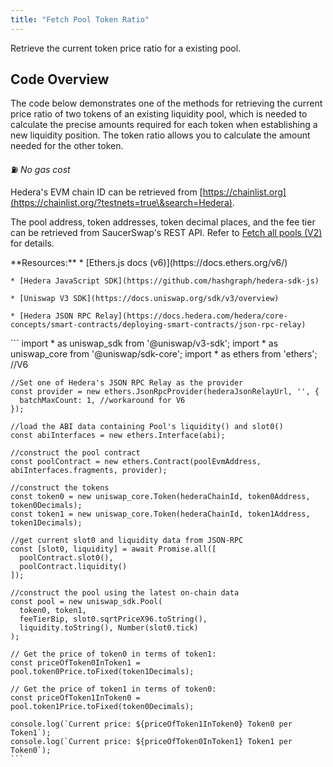 ```yaml
---
title: "Fetch Pool Token Ratio"
---
```


Retrieve the current token price ratio for a existing pool.

## Code Overview

The code below demonstrates one of the methods for retrieving the current price ratio of two tokens of an existing liquidity pool, which is needed to calculate the precise amounts required for each token when establishing a new liquidity position. The token ratio allows you to calculate the amount needed for the other token.

⛽ *No gas cost*

Hedera's EVM chain ID can be retrieved from [https://chainlist.org](https://chainlist.org/?testnets=true\&search=Hedera).

The pool address, token addresses, token decimal places, and the fee tier can be retrieved from SaucerSwap's REST API. Refer to [Fetch all pools (V2)](/developer/saucerswap-v2/liquidity-operations/fetch-all-pools) for details.

<Tabs>
  <Tab title="Typescript">
    **Resources:**
  </Tab>

  <Tab title>
    * [Ethers.js docs (v6)](https://docs.ethers.org/v6/)

    * [Hedera JavaScript SDK](https://github.com/hashgraph/hedera-sdk-js)

    * [Uniswap V3 SDK](https://docs.uniswap.org/sdk/v3/overview)

    * [Hedera JSON RPC Relay](https://docs.hedera.com/hedera/core-concepts/smart-contracts/deploying-smart-contracts/json-rpc-relay)
  </Tab>

  <Tab title>
    ```
    import * as uniswap_sdk from '@uniswap/v3-sdk';
    import * as uniswap_core from '@uniswap/sdk-core';
    import * as ethers from 'ethers'; //V6

    //Set one of Hedera's JSON RPC Relay as the provider
    const provider = new ethers.JsonRpcProvider(hederaJsonRelayUrl, '', {
      batchMaxCount: 1, //workaround for V6
    });

    //load the ABI data containing Pool's liquidity() and slot0()
    const abiInterfaces = new ethers.Interface(abi);

    //construct the pool contract
    const poolContract = new ethers.Contract(poolEvmAddress, abiInterfaces.fragments, provider);

    //construct the tokens
    const token0 = new uniswap_core.Token(hederaChainId, token0Address, token0Decimals);
    const token1 = new uniswap_core.Token(hederaChainId, token1Address, token1Decimals);

    //get current slot0 and liquidity data from JSON-RPC
    const [slot0, liquidity] = await Promise.all([
      poolContract.slot0(),
      poolContract.liquidity()
    ]);

    //construct the pool using the latest on-chain data
    const pool = new uniswap_sdk.Pool(
      token0, token1, 
      feeTierBip, slot0.sqrtPriceX96.toString(),
      liquidity.toString(), Number(slot0.tick)
    );

    // Get the price of token0 in terms of token1:
    const priceOfToken0InToken1 = pool.token0Price.toFixed(token1Decimals);

    // Get the price of token1 in terms of token0:
    const priceOfToken1InToken0 = pool.token1Price.toFixed(token0Decimals);

    console.log(`Current price: ${priceOfToken1InToken0} Token0 per Token1`);
    console.log(`Current price: ${priceOfToken0InToken1} Token1 per Token0`);
    ```
  </Tab>
</Tabs>